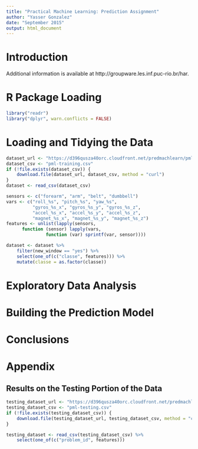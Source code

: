 ```yaml
---
title: "Practical Machine Learning: Prediction Assignment"
author: "Yasser Gonzalez"
date: "September 2015"
output: html_document
---
```


# Introduction

Additional information is available at http://groupware.les.inf.puc-rio.br/har.

# R Package Loading

```r
library("readr")
library("dplyr", warn.conflicts = FALSE)
```

# Loading and Tidying the Data

```r
dataset_url <- "https://d396qusza40orc.cloudfront.net/predmachlearn/pml-training.csv"
dataset_csv <- "pml-training.csv"
if (!file.exists(dataset_csv)) {
    download.file(dataset_url, dataset_csv, method = "curl")
}
dataset <- read_csv(dataset_csv)
```

```r
sensors <- c("forearm", "arm", "belt", "dumbbell")
vars <- c("roll_%s", "pitch_%s", "yaw_%s",
          "gyros_%s_x", "gyros_%s_y", "gyros_%s_z",
          "accel_%s_x", "accel_%s_y", "accel_%s_z",
          "magnet_%s_x", "magnet_%s_y", "magnet_%s_z")
features <- unlist(lapply(sensors, 
      function (sensor) lapply(vars, 
               function (var) sprintf(var, sensor))))
```

```r
dataset <- dataset %>%
    filter(new_window == "yes") %>%
    select(one_of(c("classe", features))) %>%
    mutate(classe = as.factor(classe))
```

# Exploratory Data Analysis

# Building the Prediction Model

# Conclusions

# Appendix

## Results on the Testing Portion of the Data

```r
testing_dataset_url <- "https://d396qusza40orc.cloudfront.net/predmachlearn/pml-testing.csv"
testing_dataset_csv <- "pml-testing.csv"
if (!file.exists(testing_dataset_csv)) {
    download.file(testing_dataset_url, testing_dataset_csv, method = "curl")
}

testing_dataset <- read_csv(testing_dataset_csv) %>%
    select(one_of(c("problem_id", features)))
```
